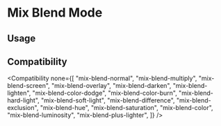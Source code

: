 
# Mix Blend Mode

## Usage

<Usage />

## Compatibility

<Compatibility
  none={[
    "mix-blend-normal",
    "mix-blend-multiply",
    "mix-blend-screen",
    "mix-blend-overlay",
    "mix-blend-darken",
    "mix-blend-lighten",
    "mix-blend-color-dodge",
    "mix-blend-color-burn",
    "mix-blend-hard-light",
    "mix-blend-soft-light",
    "mix-blend-difference",
    "mix-blend-exclusion",
    "mix-blend-hue",
    "mix-blend-saturation",
    "mix-blend-color",
    "mix-blend-luminosity",
    "mix-blend-plus-lighter",
  ]}
/>
